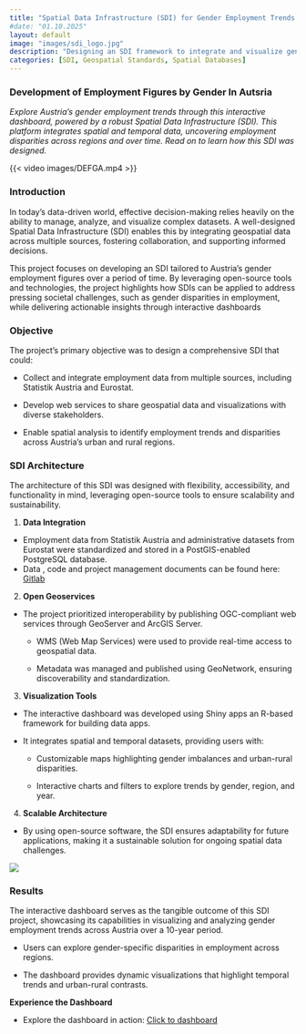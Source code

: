 ```yaml
---
title: "Spatial Data Infrastructure (SDI) for Gender Employment Trends in Austria "
#date: "01.10.2025"
layout: default
image: "images/sdi_logo.jpg"
description: "Designing an SDI framework to integrate and visualize gender employment data, enabling spatial analysis for policy insights."
categories: [SDI, Geospatial Standards, Spatial Databases]
---
```


### **Development of Employment Figures by Gender In Autsria**

*Explore Austria’s gender employment trends through this interactive dashboard, powered by a robust Spatial Data Infrastructure (SDI). This platform integrates spatial and temporal data, uncovering employment disparities across regions and over time. Read on to learn how this SDI was designed.*

{{< video images/DEFGA.mp4 >}}

### **Introduction**

In today’s data-driven world, effective decision-making relies heavily on the ability to manage, analyze, and visualize complex datasets. A well-designed Spatial Data Infrastructure (SDI) enables this by integrating geospatial data across multiple sources, fostering collaboration, and supporting informed decisions.

This project focuses on developing an SDI tailored to Austria’s gender employment figures over a period of time. By leveraging open-source tools and technologies, the project highlights how SDIs can be applied to address pressing societal challenges, such as gender disparities in employment, while delivering actionable insights through interactive dashboards

### **Objective**

The project’s primary objective was to design a comprehensive SDI that could:

-   Collect and integrate employment data from multiple sources, including Statistik Austria and Eurostat.

<!-- -->

-   Develop web services to share geospatial data and visualizations with diverse stakeholders.

-   Enable spatial analysis to identify employment trends and disparities across Austria’s urban and rural regions.

### **SDI Architecture**

The architecture of this SDI was designed with flexibility, accessibility, and functionality in mind, leveraging open-source tools to ensure scalability and sustainability.

1.  **Data Integration**

-   Employment data from Statistik Austria and administrative datasets from Eurostat were standardized and stored in a PostGIS-enabled PostgreSQL database.
-   Data , code and project management documents can be found here: [Gitlab](https://git.sbg.ac.at/s1104207/development-of-employment-figures-in-relation-to-gender-in-austria)

2.  **Open Geoservices**

-   The project prioritized interoperability by publishing OGC-compliant web services through GeoServer and ArcGIS Server.

    -   WMS (Web Map Services) were used to provide real-time access to geospatial data.

    -   Metadata was managed and published using GeoNetwork, ensuring discoverability and standardization.

3.  **Visualization Tools**

-   The interactive dashboard was developed using Shiny apps an R-based framework for building data apps.

-   It integrates spatial and temporal datasets, providing users with:

    -   Customizable maps highlighting gender imbalances and urban-rural disparities.

    -   Interactive charts and filters to explore trends by gender, region, and year.

4.  **Scalable Architecture**

-   By using open-source software, the SDI ensures adaptability for future applications, making it a sustainable solution for ongoing spatial data challenges.

![](images/SDI%20architecture.png)

### **Results**

The interactive dashboard serves as the tangible outcome of this SDI project, showcasing its capabilities in visualizing and analyzing gender employment trends across Austria over a 10-year period.

-   Users can explore gender-specific disparities in employment across regions.

-   The dashboard provides dynamic visualizations that highlight temporal trends and urban-rural contrasts.

**Experience the Dashboard**

-   Explore the dashboard in action: [Click to dashboard](https://gy5f2i-ethel-ogallo.shinyapps.io/DEFGA_app/)
